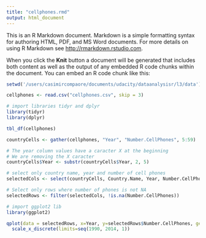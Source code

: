 ```yaml
---
title: "cellphones.rmd"
output: html_document
---
```


This is an R Markdown document. Markdown is a simple formatting syntax for authoring HTML, PDF, and MS Word documents. For more details on using R Markdown see <http://rmarkdown.rstudio.com>.

When you click the **Knit** button a document will be generated that includes both content as well as the output of any embedded R code chunks within the document. You can embed an R code chunk like this:

```r
setwd('/users/casimircompaore/documents/udacity/dataanalysisr/l3/data')

cellphones <- read.csv("cellphones.csv", skip = 3)

# import libraries tidyr and dplyr
library(tidyr)
library(dplyr)

tbl_df(cellphones)

countryCells <- gather(cellphones, "Year", "Number.CellPhones", 5:59)

# The year column values have a caracter X at the beginning
# We are removing the X caracter
countryCells$Year <- substr(countryCells$Year, 2, 5)

# select only country name, year and number of cell phones
selectedCols <- select(countryCells, Country.Name, Year, Number.CellPhones)

# Select only rows where number of phones is not NA
selectedRows <- filter(selectedCols, !is.na(Number.CellPhones))

# import ggplot2 lib
library(ggplot2)

qplot(data = selectedRows, x=Year, y=selectedRows$Number.CellPhones, geom = "bar", stat="identity", binwidth=1, ylab = "Number of phones") +
  scale_x_discrete(limits=seq(1990, 2014, 1))

```

